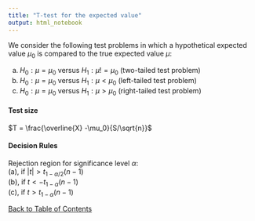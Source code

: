 ```yaml
---
title: "T-test for the expected value"
output: html_notebook
---
```


We consider the following test problems in which a hypothetical expected value $\mu_0$ is compared to the true expected value $\mu$: <br>

(a) $H_0: \mu = \mu_0$ versus $H_1: \mu != \mu_0$ (two-tailed test problem) <br>
(b) $H_0: \mu = \mu_0$ versus $H_1: \mu < \mu_0$ (left-tailed test problem) <br>
(c) $H_0: \mu = \mu_0$ versus $H_1: \mu > \mu_0$ (right-tailed test problem) <br>

#### Test size
$T = \frac{\overline{X} -\mu_0}{S/\sqrt{n}}$ <br>

#### Decision Rules
Rejection region for significance level $\alpha$: <br>
(a), if $|t| > t_{1-\alpha/2}(n-1)$ <br>
(b), if $t < - t_{1-\alpha}(n-1)$ <br>
(c), if $t > t_{1-\alpha}(n-1)$ <br>

[Back to Table of Contents](../)